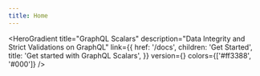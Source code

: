 ```yaml
---
title: Home
---
```



<HeroGradient
  title="GraphQL Scalars"
  description="Data Integrity and Strict Validations on GraphQL"
  link={{
    href: '/docs',
    children: 'Get Started',
    title: 'Get started with GraphQL Scalars',
  }}
  version={<NPMBadge name="graphql-scalars" />}
  colors={['#ff3388', '#000']}
/>
